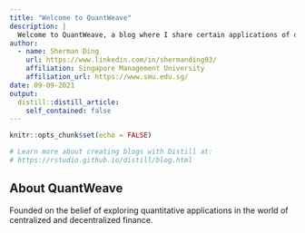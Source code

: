 ```yaml
---
title: "Welcome to QuantWeave"
description: |
  Welcome to QuantWeave, a blog where I share certain applications of quantitative finance and a myriad of learning areas.
author:
  - name: Sherman Ding
    url: https://www.linkedin.com/in/shermanding93/
    affiliation: Singapore Management University
    affiliation_url: https://www.smu.edu.sg/
date: 09-09-2021
output:
  distill::distill_article:
    self_contained: false
---
```


```r
knitr::opts_chunk$set(echo = FALSE)

# Learn more about creating blogs with Distill at:
# https://rstudio.github.io/distill/blog.html

```

## About QuantWeave

Founded on the belief of exploring quantitative applications in the world of centralized and decentralized finance.


